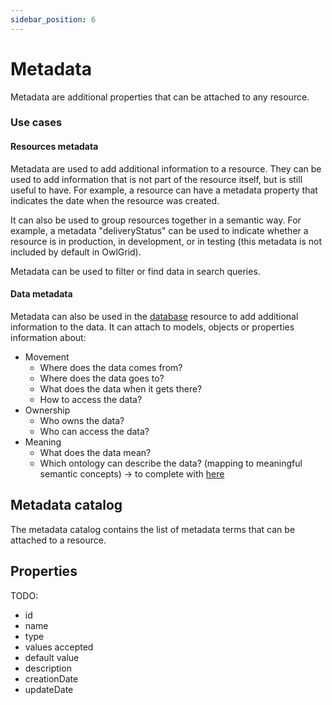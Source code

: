 ```yaml
---
sidebar_position: 6
---
```



# Metadata

Metadata are additional properties that can be attached to any resource.

### Use cases

#### Resources metadata

Metadata are used to add additional information to a resource. They can be used to add information that is not part of the resource itself, but is still useful to have. For example, a resource can have a metadata property that indicates the date when the resource was created.

It can also be used to group resources together in a semantic way. For example, a metadata "deliveryStatus" can be used to indicate whether a resource is in production, in development, or in testing (this metadata is not included by default in OwlGrid).

Metadata can be used to filter or find data in search queries.

#### Data metadata

Metadata can also be used in the [database](/docs/resources/database/introduction) resource to add additional information to the data. It can attach to models, objects or properties information about:
- Movement
    - Where does the data comes from?
    - Where does the data goes to?
    - What does the data when it gets there?
    - How to access the data?
- Ownership
    - Who owns the data?
    - Who can access the data?
- Meaning
    - What does the data mean?
    - Which ontology can describe the data? (mapping to meaningful semantic concepts) -> to complete with [here](https://blog.palantir.com/ontology-finding-meaning-in-data-palantir-rfx-blog-series-1-399bd1a5971b)

## Metadata catalog

The metadata catalog contains the list of metadata terms that can be attached to a resource. 

## Properties

TODO:
- id
- name
- type
- values accepted
- default value
- description
- creationDate
- updateDate